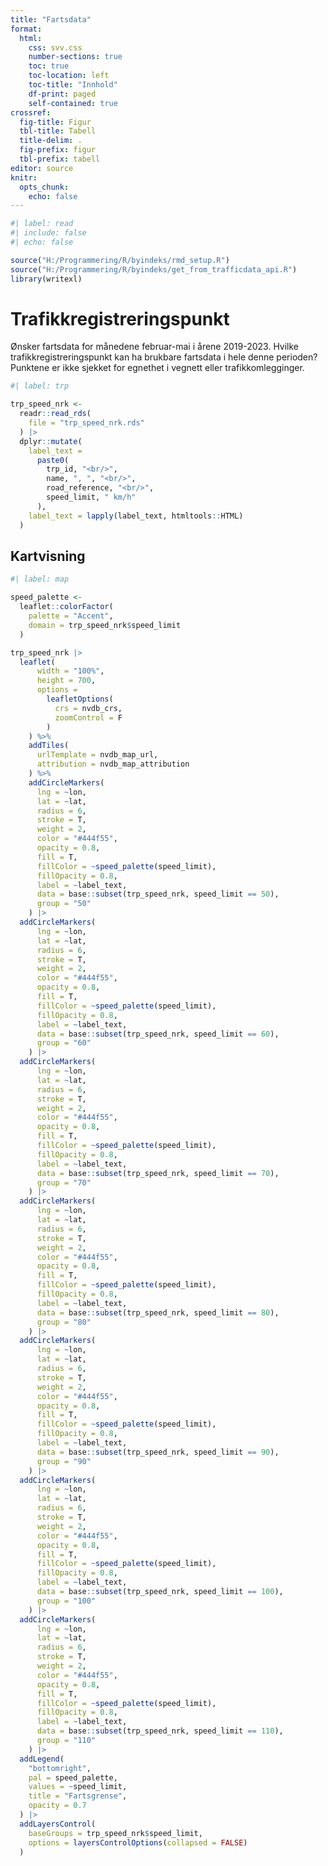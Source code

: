 ```yaml
---
title: "Fartsdata"
format: 
  html:
    css: svv.css
    number-sections: true
    toc: true
    toc-location: left
    toc-title: "Innhold"
    df-print: paged
    self-contained: true
crossref:
  fig-title: Figur
  tbl-title: Tabell
  title-delim: .
  fig-prefix: figur
  tbl-prefix: tabell
editor: source
knitr: 
  opts_chunk: 
    echo: false
---
```


```r
#| label: read
#| include: false
#| echo: false

source("H:/Programmering/R/byindeks/rmd_setup.R")
source("H:/Programmering/R/byindeks/get_from_trafficdata_api.R")
library(writexl)


```

# Trafikkregistreringspunkt

Ønsker fartsdata for månedene februar-mai i årene 2019-2023. Hvilke trafikkregistreringspunkt kan ha brukbare fartsdata i hele denne perioden? Punktene er ikke sjekket for egnethet i vegnett eller trafikkomlegginger.

```r
#| label: trp

trp_speed_nrk <-
  readr::read_rds(
    file = "trp_speed_nrk.rds"
  ) |> 
  dplyr::mutate(
    label_text = 
      paste0(
        trp_id, "<br/>",
        name, ", ", "<br/>",
        road_reference, "<br/>",
        speed_limit, " km/h"
      ),
    label_text = lapply(label_text, htmltools::HTML)
  )
```

## Kartvisning

```r
#| label: map 

speed_palette <-
  leaflet::colorFactor(
    palette = "Accent",
    domain = trp_speed_nrk$speed_limit
  )

trp_speed_nrk |> 
  leaflet(
      width = "100%",
      height = 700,
      options =
        leafletOptions(
          crs = nvdb_crs,
          zoomControl = F
        )
    ) %>%
    addTiles(
      urlTemplate = nvdb_map_url,
      attribution = nvdb_map_attribution
    ) %>%
    addCircleMarkers(
      lng = ~lon,
      lat = ~lat,
      radius = 6,
      stroke = T,
      weight = 2,
      color = "#444f55",
      opacity = 0.8,
      fill = T,
      fillColor = ~speed_palette(speed_limit),
      fillOpacity = 0.8,
      label = ~label_text,
      data = base::subset(trp_speed_nrk, speed_limit == 50),
      group = "50"
    ) |> 
  addCircleMarkers(
      lng = ~lon,
      lat = ~lat,
      radius = 6,
      stroke = T,
      weight = 2,
      color = "#444f55",
      opacity = 0.8,
      fill = T,
      fillColor = ~speed_palette(speed_limit),
      fillOpacity = 0.8,
      label = ~label_text,
      data = base::subset(trp_speed_nrk, speed_limit == 60),
      group = "60"
    ) |> 
  addCircleMarkers(
      lng = ~lon,
      lat = ~lat,
      radius = 6,
      stroke = T,
      weight = 2,
      color = "#444f55",
      opacity = 0.8,
      fill = T,
      fillColor = ~speed_palette(speed_limit),
      fillOpacity = 0.8,
      label = ~label_text,
      data = base::subset(trp_speed_nrk, speed_limit == 70),
      group = "70"
    ) |> 
  addCircleMarkers(
      lng = ~lon,
      lat = ~lat,
      radius = 6,
      stroke = T,
      weight = 2,
      color = "#444f55",
      opacity = 0.8,
      fill = T,
      fillColor = ~speed_palette(speed_limit),
      fillOpacity = 0.8,
      label = ~label_text,
      data = base::subset(trp_speed_nrk, speed_limit == 80),
      group = "80"
    ) |> 
  addCircleMarkers(
      lng = ~lon,
      lat = ~lat,
      radius = 6,
      stroke = T,
      weight = 2,
      color = "#444f55",
      opacity = 0.8,
      fill = T,
      fillColor = ~speed_palette(speed_limit),
      fillOpacity = 0.8,
      label = ~label_text,
      data = base::subset(trp_speed_nrk, speed_limit == 90),
      group = "90"
    ) |> 
  addCircleMarkers(
      lng = ~lon,
      lat = ~lat,
      radius = 6,
      stroke = T,
      weight = 2,
      color = "#444f55",
      opacity = 0.8,
      fill = T,
      fillColor = ~speed_palette(speed_limit),
      fillOpacity = 0.8,
      label = ~label_text,
      data = base::subset(trp_speed_nrk, speed_limit == 100),
      group = "100"
    ) |> 
  addCircleMarkers(
      lng = ~lon,
      lat = ~lat,
      radius = 6,
      stroke = T,
      weight = 2,
      color = "#444f55",
      opacity = 0.8,
      fill = T,
      fillColor = ~speed_palette(speed_limit),
      fillOpacity = 0.8,
      label = ~label_text,
      data = base::subset(trp_speed_nrk, speed_limit == 110),
      group = "110"
    ) |> 
  addLegend(
    "bottomright",
    pal = speed_palette,
    values = ~speed_limit,
    title = "Fartsgrense",
    opacity = 0.7
  ) |> 
  addLayersControl(
    baseGroups = trp_speed_nrk$speed_limit,
    options = layersControlOptions(collapsed = FALSE)
  )
```
